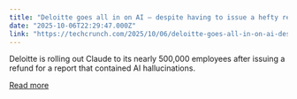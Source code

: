 ```yaml
---
title: "Deloitte goes all in on AI — despite having to issue a hefty refund for use of AI"
date: "2025-10-06T22:29:47.000Z"
link: "https://techcrunch.com/2025/10/06/deloitte-goes-all-in-on-ai-despite-having-to-issue-a-hefty-refund-for-use-of-ai/"
---
```


Deloitte is rolling out Claude to its nearly 500,000 employees after issuing a refund for a report that contained AI hallucinations. 

[Read more](https://techcrunch.com/2025/10/06/deloitte-goes-all-in-on-ai-despite-having-to-issue-a-hefty-refund-for-use-of-ai/)
